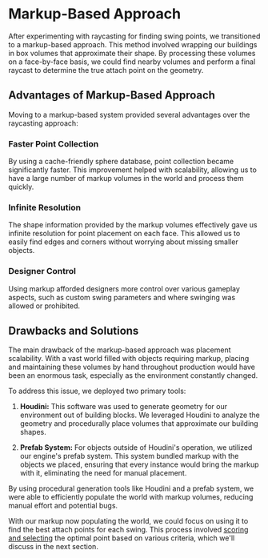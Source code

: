 
# Markup-Based Approach

After experimenting with raycasting for finding swing points, we transitioned to a markup-based approach. This method involved wrapping our buildings in box volumes that approximate their shape. By processing these volumes on a face-by-face basis, we could find nearby volumes and perform a final raycast to determine the true attach point on the geometry.

## Advantages of Markup-Based Approach

Moving to a markup-based system provided several advantages over the raycasting approach:

<Steps>

### Faster Point Collection

By using a cache-friendly sphere database, point collection became significantly faster. This improvement helped with scalability, allowing us to have a large number of markup volumes in the world and process them quickly.

### Infinite Resolution

The shape information provided by the markup volumes effectively gave us infinite resolution for point placement on each face. This allowed us to easily find edges and corners without worrying about missing smaller objects.

### Designer Control

Using markup afforded designers more control over various gameplay aspects, such as custom swing parameters and where swinging was allowed or prohibited.

</Steps>

## Drawbacks and Solutions

The main drawback of the markup-based approach was placement scalability. With a vast world filled with objects requiring markup, placing and maintaining these volumes by hand throughout production would have been an enormous task, especially as the environment constantly changed.

To address this issue, we deployed two primary tools:

1. **Houdini:** This software was used to generate geometry for our environment out of building blocks. We leveraged Houdini to analyze the geometry and procedurally place volumes that approximate our building shapes.

2. **Prefab System:** For objects outside of Houdini's operation, we utilized our engine's prefab system. This system bundled markup with the objects we placed, ensuring that every instance would bring the markup with it, eliminating the need for manual placement.

<Callout type="info">
By using procedural generation tools like Houdini and a prefab system, we were able to efficiently populate the world with markup volumes, reducing manual effort and potential bugs.
</Callout>

With our markup now populating the world, we could focus on using it to find the best attach points for each swing. This process involved [scoring and selecting](/swing-point-selection/scoring-and-selection) the optimal point based on various criteria, which we'll discuss in the next section.